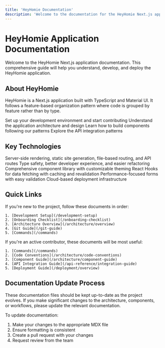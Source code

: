 ```yaml
---
title: 'HeyHomie Documentation'
description: 'Welcome to the documentation for the HeyHomie Next.js application'
---
```


# HeyHomie Application Documentation

Welcome to the HeyHomie Next.js application documentation. This comprehensive guide will help you understand, develop, and deploy the HeyHomie application.

## About HeyHomie

HeyHomie is a Next.js application built with TypeScript and Material UI. It follows a feature-based organization pattern where code is grouped by feature rather than by type.

<CardGroup cols={2}>
  <Card title="Get Started" icon="play" href="/development-setup">
    Set up your development environment and start contributing
  </Card>
  <Card title="Architecture" icon="sitemap" href="/architecture/overview">
    Understand the application architecture and design
  </Card>
  <Card title="Components" icon="puzzle-piece" href="/architecture/component-guide">
    Learn how to build components following our patterns
  </Card>
  <Card title="API Reference" icon="code" href="/api-reference/integration-guide">
    Explore the API integration patterns
  </Card>
</CardGroup>

## Key Technologies

<CardGroup cols={3}>
  <Card title="Next.js" icon="react">
    Server-side rendering, static site generation, file-based routing, and API routes
  </Card>
  <Card title="TypeScript" icon="code">
    Type safety, better developer experience, and easier refactoring
  </Card>
  <Card title="Material UI" icon="palette">
    Comprehensive component library with customizable theming
  </Card>
  <Card title="SWR" icon="refresh">
    React Hooks for data fetching with caching and revalidation
  </Card>
  <Card title="React Hook Form" icon="wpforms">
    Performance-focused forms with easy validation
  </Card>
  <Card title="Google Cloud" icon="cloud">
    Cloud-based deployment infrastructure
  </Card>
</CardGroup>

## Quick Links

<AccordionGroup>
  <Accordion icon="user" title="For New Developers">
    If you're new to the project, follow these documents in order:
    
    1. [Development Setup](/development-setup)
    2. [Onboarding Checklist](/onboarding-checklist)
    3. [Architecture Overview](/architecture/overview)
    4. [Git Guide](/git-guide)
    5. [Commands](/commands)
  </Accordion>
  <Accordion icon="code" title="For Active Contributors">
    If you're an active contributor, these documents will be most useful:
    
    1. [Commands](/commands)
    2. [Code Conventions](/architecture/code-conventions)
    3. [Component Guide](/architecture/component-guide)
    4. [API Integration Guide](/api-reference/integration-guide)
    5. [Deployment Guide](/deployment/overview)
  </Accordion>
</AccordionGroup>

## Documentation Update Process

These documentation files should be kept up-to-date as the project evolves. If you make significant changes to the architecture, components, or workflows, please update the relevant documentation.

To update documentation:

1. Make your changes to the appropriate MDX file
2. Ensure formatting is consistent
3. Create a pull request with your changes
4. Request review from the team
